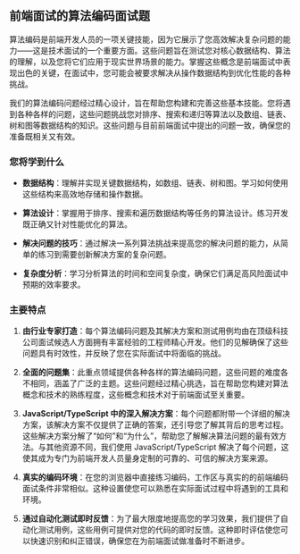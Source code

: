 ## 前端面试的算法编码面试题

算法编码是前端开发人员的一项关键技能，因为它展示了您高效解决复杂问题的能力——这是技术面试的一个重要方面。这些问题旨在测试您对核心数据结构、算法的理解，以及您将它们应用于现实世界场景的能力。掌握这些概念是前端面试中表现出色的关键，在面试中，您可能会被要求解决从操作数据结构到优化性能的各种挑战。

我们的算法编码问题经过精心设计，旨在帮助您构建和完善这些基本技能。您将遇到各种各样的问题，这些问题挑战您对排序、搜索和递归等算法以及数组、链表、树和图等数据结构的知识。这些问题与目前前端面试中提出的问题一致，确保您的准备既相关又有效。

### 您将学到什么

* **数据结构**：理解并实现关键数据结构，如数组、链表、树和图。学习如何使用这些结构来高效地存储和操作数据。

* **算法设计**：掌握用于排序、搜索和遍历数据结构等任务的算法设计。练习开发既正确又针对性能优化的算法。

* **解决问题的技巧**：通过解决一系列算法挑战来提高您的解决问题的能力，从简单的练习到需要创新解决方案的复杂问题。

* **复杂度分析**：学习分析算法的时间和空间复杂度，确保它们满足高风险面试中预期的效率要求。

### 主要特点

1. **由行业专家打造**：每个算法编码问题及其解决方案和测试用例均由在顶级科技公司面试候选人方面拥有丰富经验的工程师精心开发。他们的见解确保了这些问题具有时效性，并反映了您在实际面试中将面临的挑战。

2. **全面的问题集**：此重点领域提供各种各样的算法编码问题，这些问题的难度各不相同，涵盖了广泛的主题。这些问题经过精心挑选，旨在帮助您构建对算法概念和技术的熟练程度，这些概念和技术对于前端面试至关重要。

3. **JavaScript/TypeScript 中的深入解决方案**：每个问题都附带一个详细的解决方案，该解决方案不仅提供了正确的答案，还引导您了解其背后的思考过程。这些解决方案分解了“如何”和“为什么”，帮助您了解解决算法问题的最有效方法。与其他资源不同，我们使用 JavaScript/TypeScript 解决了每个问题，这使其成为专门为前端开发人员量身定制的可靠的、可信的解决方案来源。

4. **真实的编码环境**：在您的浏览器中直接练习编码，工作区与真实的的前端编码面试条件非常相似。这种设置使您可以熟悉在实际面试过程中将遇到的工具和环境。

5. **通过自动化测试即时反馈**：为了最大限度地提高您的学习效果，我们提供了自动化测试用例，这些用例可提供对您的代码的即时反馈。这种即时评估使您可以快速识别和纠正错误，确保您在为前端面试做准备时不断进步。
